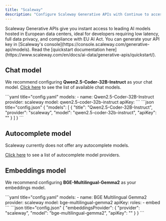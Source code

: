 ```yaml
---
title: "Scaleway"
description: "Configure Scaleway Generative APIs with Continue to access AI models hosted in European data centers, offering low latency, data privacy, and EU AI Act compliance with models like Qwen2.5-Coder and BGE-Multilingual-Gemma2"
---
```


<Info>
  Scaleway Generative APIs give you instant access to leading AI models hosted
  in European data centers, ideal for developers requiring low latency, full
  data privacy, and compliance with EU AI Act. You can generate your API key in
  [Scaleway's console](https://console.scaleway.com/generative-api/models). Read
  the [quickstart documentation
  here](https://www.scaleway.com/en/docs/ai-data/generative-apis/quickstart/).
</Info>

## Chat model

We recommend configuring **Qwen2.5-Coder-32B-Instruct** as your chat model.
[Click here](https://www.scaleway.com/en/docs/ai-data/generative-apis/reference-content/supported-models/) to see the list of available chat models.

<Tabs>
    <Tab title="YAML">
    ```yaml title="config.yaml"
    models:
      - name: Qwen2.5-Coder-32B-Instruct
        provider: scaleway
        model: qwen2.5-coder-32b-instruct
        apiKey: <YOUR_SCALEWAY_API_KEY>
    ```
    </Tab>
    <Tab title="JSON">
    ```json title="config.json"
    {
      "models": [
        {
          "title": "Qwen2.5-Coder-32B-Instruct",
          "provider": "scaleway",
          "model": "qwen2.5-coder-32b-instruct",
          "apiKey": "<YOUR_SCALEWAY_API_KEY>"
        }
      ]
    }
    ```
    </Tab>
</Tabs>

## Autocomplete model

Scaleway currently does not offer any autocomplete models.

[Click here](../../model-roles/autocomplete.md) to see a list of autocomplete model providers.

## Embeddings model

We recommend configuring **BGE-Multilingual-Gemma2** as your embeddings model.

<Tabs>
  <Tab title="YAML">
  ```yaml title="config.yaml"
  models:
    - name: BGE Multilingual Gemma2
      provider: scaleway
      model: bge-multilingual-gemma2
      apiKey: <YOUR_SCALEWAY_API_KEY>
      roles: 
        - embed
  ```
  </Tab>
  <Tab title="JSON">
  ```json title="config.json"
  {
    "embeddingsProvider": {
      "provider": "scaleway",
      "model": "bge-multilingual-gemma2",
      "apiKey": "<YOUR_SCALEWAY_API_KEY>"
    }
  }
  ```
  </Tab>
</Tabs>
